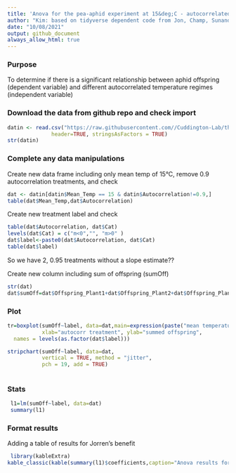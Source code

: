 ---
title: 'Anova for the pea-aphid experiment at 15&deg;C - autocorrelated temperatures '
author: "Kim: based on tidyverse dependent code from Jon, Champ, Sunandan, Debora"
date: "10/08/2021"
output: github_document
always_allow_html: true
---
### Purpose
To determine if there is a significant relationship between aphid offspring (dependent variable) and different autocorrelated temperature regimes (independent variable)

### Download the data from github repo and check import
```{r message=FALSE, warning=FALSE}
datin <- read.csv("https://raw.githubusercontent.com//Cuddington-Lab/thermal-experiments/main/expdata_metafile_01062021.csv",
              header=TRUE, stringsAsFactors = TRUE)
str(datin)
```
### Complete any data manipulations

Create new data frame including only mean temp of 15&deg;C, remove 0.9 autocorrelation treatments, and check
 
```{r}
dat <- datin[datin$Mean_Temp == 15 & datin$Autocorrelation!=0.9,]
table(dat$Mean_Temp,dat$Autocorrelation)
```

Create new treatment label and check
```{r}
table(dat$Autocorrelation, dat$Cat)
levels(dat$Cat) = c("m<0","", "m>0" )
dat$label<-paste0(dat$Autocorrelation, dat$Cat)
table(dat$label)
```
So we have 2, 0.95 treatments without a slope estimate??

Create new column including sum of offspring (sumOff) 
```{r}
str(dat)
dat$sumOff=dat$Offspring_Plant1+dat$Offspring_Plant2+dat$Offspring_Plant3
```

### Plot 
```{r box, fig.cap="Boxplot of mean=15C treatments"}

tr=boxplot(sumOff~label, data=dat,main=expression(paste("mean temperature 15",degree,"C")),outline=FALSE,
           xlab="autocorr treatment", ylab="summed offspring",
  names = levels(as.factor(dat$label)))

stripchart(sumOff~label, data=dat, 
           vertical = TRUE, method = "jitter",
           pch = 19, add = TRUE) 
         
```


### Stats

```{r}
 
 l1=lm(sumOff~label, data=dat)
 summary(l1)
```

### Format results

Adding a table of results for Jorren's benefit

```{r}
 library(kableExtra)
kable_classic(kable(summary(l1)$coefficients,caption="Anova results for mean 15&deg;C treatments"))

```
   
